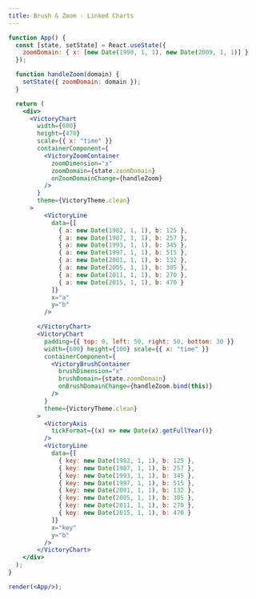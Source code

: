 ```yaml
---
title: Brush & Zoom - Linked Charts
---
```


```jsx live noInline
function App() {
  const [state, setState] = React.useState({
    zoomDomain: { x: [new Date(1990, 1, 1), new Date(2009, 1, 1)] }
  });

  function handleZoom(domain) {
    setState({ zoomDomain: domain });
  }

  return (
    <div>
      <VictoryChart 
        width={600}
        height={470}
        scale={{ x: "time" }}
        containerComponent={
          <VictoryZoomContainer
            zoomDimension="x"
            zoomDomain={state.zoomDomain}
            onZoomDomainChange={handleZoom}
          />
        }
        theme={VictoryTheme.clean}
      >
          <VictoryLine
            data={[
              { a: new Date(1982, 1, 1), b: 125 },
              { a: new Date(1987, 1, 1), b: 257 },
              { a: new Date(1993, 1, 1), b: 345 },
              { a: new Date(1997, 1, 1), b: 515 },
              { a: new Date(2001, 1, 1), b: 132 },
              { a: new Date(2005, 1, 1), b: 305 },
              { a: new Date(2011, 1, 1), b: 270 },
              { a: new Date(2015, 1, 1), b: 470 }
            ]}
            x="a"
            y="b"
          />

        </VictoryChart>
        <VictoryChart
          padding={{ top: 0, left: 50, right: 50, bottom: 30 }}
          width={600} height={100} scale={{ x: "time" }}
          containerComponent={
            <VictoryBrushContainer
              brushDimension="x"
              brushDomain={state.zoomDomain}
              onBrushDomainChange={handleZoom.bind(this)}
            />
          }
          theme={VictoryTheme.clean}
        >
          <VictoryAxis
            tickFormat={(x) => new Date(x).getFullYear()}
          />
          <VictoryLine
            data={[
              { key: new Date(1982, 1, 1), b: 125 },
              { key: new Date(1987, 1, 1), b: 257 },
              { key: new Date(1993, 1, 1), b: 345 },
              { key: new Date(1997, 1, 1), b: 515 },
              { key: new Date(2001, 1, 1), b: 132 },
              { key: new Date(2005, 1, 1), b: 305 },
              { key: new Date(2011, 1, 1), b: 270 },
              { key: new Date(2015, 1, 1), b: 470 }
            ]}
            x="key"
            y="b"
          />
        </VictoryChart>
    </div>
  );
}

render(<App/>);
```
